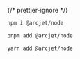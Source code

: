 
{/* prettier-ignore */}
<SelectableContent client:load syncKey="packageManager" frameworkSwitcher>
<div slot="npm" slotIdx="1">

```sh
npm i @arcjet/node
```

</div>
<div slot="pnpm" slotIdx="2">

```sh
pnpm add @arcjet/node
```

</div>
<div slot="yarn" slotIdx="3">

```sh
yarn add @arcjet/node
```

</div>
</SelectableContent>
